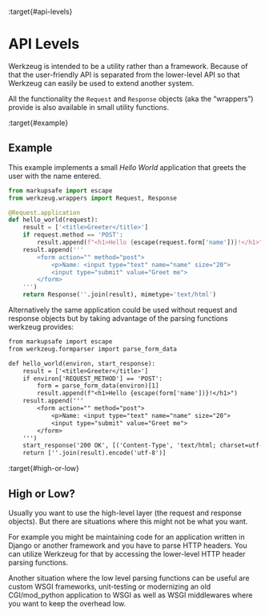 :target{#api-levels}

# API Levels

Werkzeug is intended to be a utility rather than a framework.  Because of that
the user-friendly API is separated from the lower-level API so that Werkzeug
can easily be used to extend another system.

All the functionality the <code>Request</code> and <code>Response</code> objects (aka
the “wrappers”) provide is also available in small utility functions.

:target{#example}

## Example

This example implements a small <cite>Hello World</cite> application that greets the
user with the name entered.

```python
from markupsafe import escape
from werkzeug.wrappers import Request, Response

@Request.application
def hello_world(request):
    result = ['<title>Greeter</title>']
    if request.method == 'POST':
        result.append(f"<h1>Hello {escape(request.form['name'])}!</h1>")
    result.append('''
        <form action="" method="post">
            <p>Name: <input type="text" name="name" size="20">
            <input type="submit" value="Greet me">
        </form>
    ''')
    return Response(''.join(result), mimetype='text/html')
```

Alternatively the same application could be used without request and response
objects but by taking advantage of the parsing functions werkzeug provides:

```default
from markupsafe import escape
from werkzeug.formparser import parse_form_data

def hello_world(environ, start_response):
    result = ['<title>Greeter</title>']
    if environ['REQUEST_METHOD'] == 'POST':
        form = parse_form_data(environ)[1]
        result.append(f"<h1>Hello {escape(form['name'])}!</h1>")
    result.append('''
        <form action="" method="post">
            <p>Name: <input type="text" name="name" size="20">
            <input type="submit" value="Greet me">
        </form>
    ''')
    start_response('200 OK', [('Content-Type', 'text/html; charset=utf-8')])
    return [''.join(result).encode('utf-8')]
```

:target{#high-or-low}

## High or Low?

Usually you want to use the high-level layer (the request and response
objects).  But there are situations where this might not be what you want.

For example you might be maintaining code for an application written in
Django or another framework and you have to parse HTTP headers.  You can
utilize Werkzeug for that by accessing the lower-level HTTP header parsing
functions.

Another situation where the low level parsing functions can be useful are
custom WSGI frameworks, unit-testing or modernizing an old CGI/mod\_python
application to WSGI as well as WSGI middlewares where you want to keep the
overhead low.
